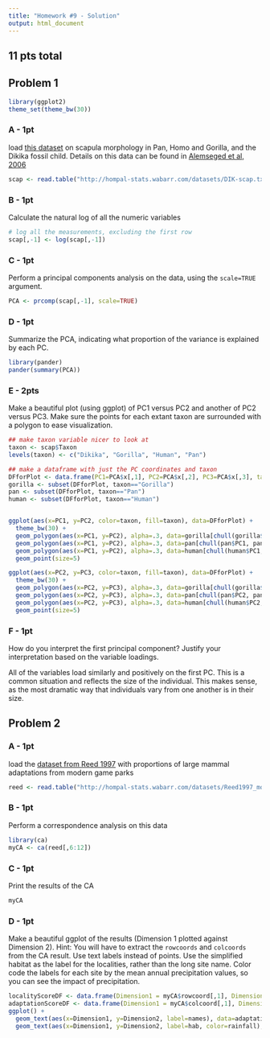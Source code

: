 ```yaml
---
title: "Homework #9 - Solution"
output: html_document
---
```


## 11 pts total

## Problem 1

```r
library(ggplot2)
theme_set(theme_bw(30))
```

### A - 1pt

load [this dataset](http://hompal-stats.wabarr.com/datasets/DIK-scap.txt) on scapula morphology in Pan, Homo and Gorilla, and the Dikika fossil child.  Details on this data can be found in [Alemseged et al, 2006](http://www.nature.com/nature/journal/v443/n7109/full/nature05047.html)

```r
scap <- read.table("http://hompal-stats.wabarr.com/datasets/DIK-scap.txt", header=TRUE)
```

### B - 1pt

Calculate the natural log of all the numeric variables

```r
# log all the measurements, excluding the first row
scap[,-1] <- log(scap[,-1])
```

### C  - 1pt

Perform a principal components analysis on the data, using the `scale=TRUE` argument.

```r
PCA <- prcomp(scap[,-1], scale=TRUE)
```

### D - 1pt

Summarize the PCA, indicating what proportion of the variance is explained by each PC.

```r
library(pander)
pander(summary(PCA))
```

### E - 2pts

Make a beautiful plot (using ggplot) of PC1 versus PC2 and another of PC2 versus PC3.  Make sure the points for each extant taxon are surrounded with a polygon to ease visualization.

```r
## make taxon variable nicer to look at
taxon <- scap$Taxon
levels(taxon) <- c("Dikika", "Gorilla", "Human", "Pan")

## make a dataframe with just the PC coordinates and taxon
DFforPlot <- data.frame(PC1=PCA$x[,1], PC2=PCA$x[,2], PC3=PCA$x[,3], taxon=taxon)
gorilla <- subset(DFforPlot, taxon=="Gorilla")
pan <- subset(DFforPlot, taxon=="Pan")
human <- subset(DFforPlot, taxon=="Human")


ggplot(aes(x=PC1, y=PC2, color=taxon, fill=taxon), data=DFforPlot) + 
  theme_bw(30) +
  geom_polygon(aes(x=PC1, y=PC2), alpha=.3, data=gorilla[chull(gorilla$PC1, gorilla$PC2),]) + 
  geom_polygon(aes(x=PC1, y=PC2), alpha=.3, data=pan[chull(pan$PC1, pan$PC2),]) + 
  geom_polygon(aes(x=PC1, y=PC2), alpha=.3, data=human[chull(human$PC1, human$PC2),]) + 
  geom_point(size=5)

ggplot(aes(x=PC2, y=PC3, color=taxon, fill=taxon), data=DFforPlot) + 
  theme_bw(30) +
  geom_polygon(aes(x=PC2, y=PC3), alpha=.3, data=gorilla[chull(gorilla$PC2, gorilla$PC3),]) + 
  geom_polygon(aes(x=PC2, y=PC3), alpha=.3, data=pan[chull(pan$PC2, pan$PC3),]) + 
  geom_polygon(aes(x=PC2, y=PC3), alpha=.3, data=human[chull(human$PC2, human$PC3),]) + 
  geom_point(size=5)
```

### F - 1pt

How do you interpret the first principal component? Justify your interpretation based on the variable loadings.

All of the variables load similarly and positively on the first PC.  This is a common situation and reflects the size of the individual.  This makes sense, as the most dramatic way that individuals vary from one another is in their size. 

## Problem 2

### A - 1pt

load the [dataset from Reed 1997](http://hompal-stats.wabarr.com/datasets/Reed1997_modern_adaptations.txt) with proportions of large mammal adaptations from modern game parks


```r
reed <- read.table("http://hompal-stats.wabarr.com/datasets/Reed1997_modern_adaptations.txt", header=T, sep=",")
```

### B - 1pt

Perform a correspondence analysis on this data


```r
library(ca)
myCA <- ca(reed[,6:12])
```

### C - 1pt

Print the results of the CA


```r
myCA
```

### D - 1pt

Make a beautiful ggplot of the results (Dimension 1 plotted against Dimension 2).  Hint: You will have to extract the `rowcoords` and `colcoords` from the CA result.  Use text labels instead of points.  Use the simplified habitat as the label for the localities, rather than the long site name.  Color code the labels for each site by the mean annual precipitation values, so you can see the impact of precipitation. 


```r
localityScoreDF <- data.frame(Dimension1 = myCA$rowcoord[,1], Dimension2=myCA$rowcoord[,2], rainfall=reed$Rainfall, hab=reed$Simplified.Habitat)
adaptationScoreDF <- data.frame(Dimension1 = myCA$colcoord[,1], Dimension2=myCA$colcoord[,2], names = myCA$colnames)
ggplot() + 
  geom_text(aes(x=Dimension1, y=Dimension2, label=names), data=adaptationScoreDF, color="red") + 
  geom_text(aes(x=Dimension1, y=Dimension2, label=hab, color=rainfall), data=localityScoreDF)
```
